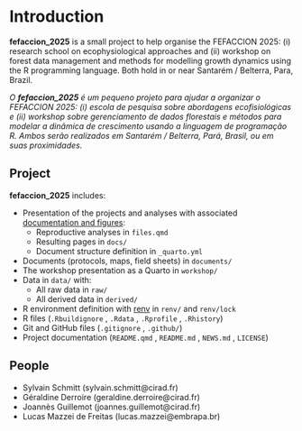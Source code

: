 # Introduction {.unnumbered}

**fefaccion_2025** is a small project to help organise the FEFACCION 2025: (i) research school on ecophysiological approaches and (ii) workshop on forest data management and methods for modelling growth dynamics using the R programming language. Both hold in or near Santarém / Belterra, Para, Brazil.

*O **fefaccion_2025** é um pequeno projeto para ajudar a organizar o FEFACCION 2025: (i) escola de pesquisa sobre abordagens ecofisiológicas e (ii) workshop sobre gerenciamento de dados florestais e métodos para modelar a dinâmica de crescimento usando a linguagem de programação R. Ambos serão realizados em Santarém / Belterra, Pará, Brasil, ou em suas proximidades.*

## Project

**fefaccion_2025** includes:

-   Presentation of the projects and analyses with associated [documentation and figures](https://bioforest-project.github.io/data_preparation/):
    -   Reproductive analyses in `files.qmd`
    -   Resulting pages in `docs/`
    -   Document structure definition in `_quarto.yml`
-   Documents (protocols, maps, field sheets) in `documents/`
-   The workshop presentation as a Quarto in `workshop/`
-   Data in `data/` with:
    -   All raw data in `raw/`
    -   All derived data in `derived/`
-   R environment definition with [renv](https://rstudio.github.io/renv/articles/renv.html) in `renv/` and `renv/lock`
-   R files (`.Rbuildignore` , `.Rdata` , `.Rprofile` , `.Rhistory`)
-   Git and GitHub files (`.gitignore` , `.github/`)
-   Project documentation (`README.qmd` , `README.md` , `NEWS.md` , `LICENSE`)

## People

-   Sylvain Schmitt (sylvain.schmitt\@cirad.fr)
-   Géraldine Derroire (geraldine.derroire\@cirad.fr)
-   Joannès Guillemot (joannes.guillemot\@cirad.fr)
-   Lucas Mazzei de Freitas (lucas.mazzei\@embrapa.br)
